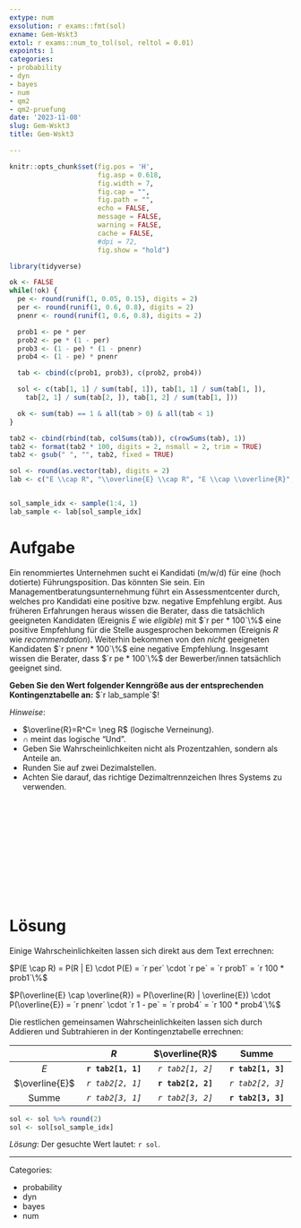 ```yaml
---
extype: num
exsolution: r exams::fmt(sol)
exname: Gem-Wskt3
extol: r exams::num_to_tol(sol, reltol = 0.01)
expoints: 1
categories:
- probability
- dyn
- bayes
- num
- qm2
- qm2-pruefung
date: '2023-11-08'
slug: Gem-Wskt3
title: Gem-Wskt3

---
```






```r
knitr::opts_chunk$set(fig.pos = 'H',
                      fig.asp = 0.618,
                      fig.width = 7,
                      fig.cap = "", 
                      fig.path = "",
                      echo = FALSE,
                      message = FALSE,
                      warning = FALSE,
                      cache = FALSE,
                      #dpi = 72,
                      fig.show = "hold")

library(tidyverse)
```









```r
ok <- FALSE
while(!ok) {
  pe <- round(runif(1, 0.05, 0.15), digits = 2)
  per <- round(runif(1, 0.6, 0.8), digits = 2)
  pnenr <- round(runif(1, 0.6, 0.8), digits = 2)

  prob1 <- pe * per
  prob2 <- pe * (1 - per)
  prob3 <- (1 - pe) * (1 - pnenr)
  prob4 <- (1 - pe) * pnenr

  tab <- cbind(c(prob1, prob3), c(prob2, prob4))

  sol <- c(tab[1, 1] / sum(tab[, 1]), tab[1, 1] / sum(tab[1, ]),
    tab[2, 1] / sum(tab[2, ]), tab[1, 2] / sum(tab[1, ]))

  ok <- sum(tab) == 1 & all(tab > 0) & all(tab < 1)
}

tab2 <- cbind(rbind(tab, colSums(tab)), c(rowSums(tab), 1))
tab2 <- format(tab2 * 100, digits = 2, nsmall = 2, trim = TRUE)
tab2 <- gsub(" ", "", tab2, fixed = TRUE)

sol <- round(as.vector(tab), digits = 2)
lab <- c("E \\cap R", "\\overline{E} \\cap R", "E \\cap \\overline{R}", "\\overline{E} \\cap \\overline{R}")


sol_sample_idx <- sample(1:4, 1)
lab_sample <- lab[sol_sample_idx]
```



# Aufgabe

Ein renommiertes Unternehmen sucht ei Kandidati (m/w/d) für eine (hoch dotierte) Führungsposition. Das könnten Sie sein.
Ein Managementberatungsunternehmung führt ein Assessmentcenter durch,
welches pro Kandidati eine positive bzw. negative Empfehlung ergibt.
Aus früheren Erfahrungen heraus wissen die Berater, 
dass die tatsächlich geeigneten Kandidaten (Ereignis $E$ wie *eligible*) mit $`r per * 100`\%$ eine positive Empfehlung für die Stelle ausgesprochen bekommen (Ereignis $R$ wie *recommendation*).
Weiterhin bekommen von den *nicht* geeigneten Kandidaten $`r pnenr * 100`\%$ eine negative Empfehlung.
Insgesamt wissen die Berater, dass $`r pe * 100`\%$ der Bewerber/innen tatsächlich geeignet sind.


**Geben Sie den Wert folgender Kenngröße aus der entsprechenden Kontingenztabelle an:** 
$`r lab_sample`$!


*Hinweise*: 

- $\overline{R}=R^C= \neg R$ (logische Verneinung).
- $\cap$ meint das logische "Und".
- Geben Sie Wahrscheinlichkeiten nicht als Prozentzahlen, sondern als Anteile an.
- Runden Sie auf zwei Dezimalstellen.
- Achten Sie darauf, das richtige Dezimaltrennzeichen Ihres Systems zu verwenden.




</br>
</br>
</br>
</br>
</br>
</br>
</br>
</br>
</br>
</br>

# Lösung

Einige Wahrscheinlichkeiten lassen sich direkt aus dem Text errechnen:



$P(E \cap R) = P(R | E) \cdot P(E) = `r per` \cdot `r pe` = `r prob1` = `r 100 * prob1`\%$



$P(\overline{E} \cap \overline{R}) =
    P(\overline{R} | \overline{E}) \cdot P(\overline{E}) = `r pnenr` \cdot `r 1 - pe` = `r prob4` = `r 100 * prob4`\%$
    
    



Die restlichen gemeinsamen Wahrscheinlichkeiten lassen sich durch Addieren und Subtrahieren in der Kontingenztabelle errechnen:



|               | $R$                | $\overline{R}$     | Summe              |
|:-------------:|:------------------:|:------------------:|:------------------:|
|$E$            | **`r tab2[1, 1]`** |  _`r tab2[1, 2]`_  | **`r tab2[1, 3]`** |
|$\overline{E}$ |  _`r tab2[2, 1]`_  | **`r tab2[2, 2]`** |  _`r tab2[2, 3]`_  |
|Summe          |  _`r tab2[3, 1]`_  |  _`r tab2[3, 2]`_  | **`r tab2[3, 3]`** |



```r
sol <- sol %>% round(2)
sol <- sol[sol_sample_idx]
```




*Lösung*: Der gesuchte Wert lautet: `r sol`.




---

Categories: 

- probability
- dyn
- bayes
- num


